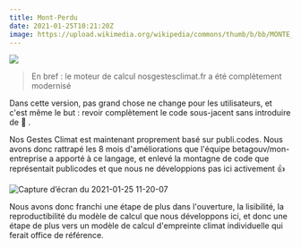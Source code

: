 ---
title: Mont-Perdu
date: 2021-01-25T10:21:20Z
image: https://upload.wikimedia.org/wikipedia/commons/thumb/b/bb/MONTE_PERDIDO.JPG/640px-MONTE_PERDIDO.JPG
---

![](https://upload.wikimedia.org/wikipedia/commons/thumb/b/bb/MONTE_PERDIDO.JPG/640px-MONTE_PERDIDO.JPG)

> En bref : le moteur de calcul nosgestesclimat.fr a été complètement modernisé

Dans cette version, pas grand chose ne change pour les utilisateurs, et c'est même le but : revoir complètement le code sous-jacent sans introduire de :bug: .

Nos Gestes Climat est maintenant proprement basé sur publi.codes. Nous avons donc rattrapé les 8 mois d'améliorations que l'équipe betagouv/mon-entreprise a apporté à ce langage, et enlevé la montagne de code que représentait publicodes et que nous ne développions pas ici activement :+1:

![Capture d’écran du 2021-01-25 11-20-07](https://user-images.githubusercontent.com/1177762/105692891-4a3b3e00-5eff-11eb-93a3-91bfd9c78378.png)

Nous avons donc franchi une étape de plus dans l'ouverture, la lisibilité, la reproductibilité du modèle de calcul que nous développons ici, et donc une étape de plus vers un modèle de calcul d'empreinte climat individuelle qui ferait office de référence.
